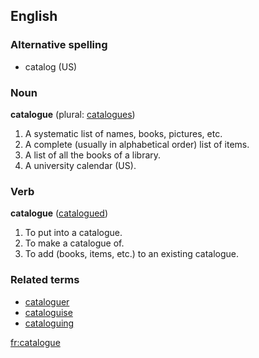 ==English==

===Alternative spelling ===
* catalog (US)

===Noun===
'''catalogue''' (plural: [[catalogues]])

# A systematic list of names, books, pictures, etc.
# A complete (usually in alphabetical order) list of items.
# A list of all the books of a library.
# A university calendar (US).

===Verb===
'''catalogue''' ([[catalogued]])

# To put into a catalogue.
# To make a catalogue of.
# To add (books, items, etc.) to an existing catalogue.

===Related terms===
* [[cataloguer]]
* [[cataloguise]]
* [[cataloguing]]

[[fr:catalogue]]